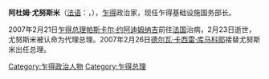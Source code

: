 {{Refimprove|time=2019-09-12}}

'''阿杜姆·尤努斯米'''（[[法语|法语]]：'''{{lang|fr|Adoum Younousmi}}'''，{{bd|1962年|catIdx=Younousmi, Adoum}}），[[乍得|乍得]]政治家，现任乍得基础设施国务部长。

2007年2月21日[[乍得总理|乍得总理]][[帕斯卡尔·约阿迪姆纳吉|帕斯卡尔·约阿迪姆纳吉]]前往[[法国|法国]]治病，2月23日逝世，尤努斯米被认命为代理总理。2007年2月26日[[德尔瓦·卡西雷·库马科耶|德尔瓦·卡西雷·库马科耶]]接替尤努斯米出任总理。

{{start box}}
{{succession box|[[帕斯卡尔·约阿迪姆纳吉|帕斯卡尔·约阿迪姆纳吉]]|[[德尔瓦·卡西雷·库马科耶|德尔瓦·卡西雷·库马科耶]]|[[乍得总理|乍得总理]]（代理）|2007年2月23日-2007年2月26日}}
{{end box}}
{{Africa-poli-bio-stub}}

{{DEFAULTSORT:Younousmi, Adoum}}
[[Category:乍得政治人物|Category:乍得政治人物]]
[[Category:乍得总理|Category:乍得总理]]